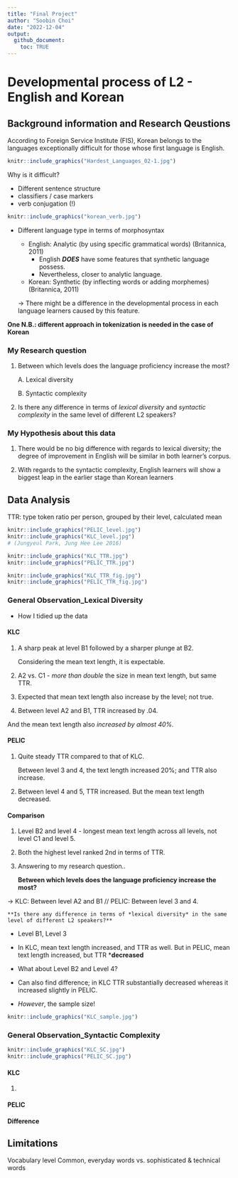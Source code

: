 ```yaml
---
title: "Final Project"
author: "Soobin Choi"
date: "2022-12-04"
output: 
  github_document: 
    toc: TRUE
---
```


# Developmental process of L2 - English and Korean

## Background information and Research Qeustions

According to Foreign Service Institute (FIS), Korean belongs to the languages exceptionally difficult for those whose first language is English.


```r
knitr::include_graphics("Hardest_Languages_02-1.jpg")
```


Why is it difficult?

 - Different sentence structure
 - classifiers / case markers
 - verb conjugation (!)

```r
knitr::include_graphics("korean_verb.jpg")

```

 - Different language type in terms of morphosyntax

   * English: Analytic (by using specific grammatical words) (Britannica, 2011)
      - English ***DOES*** have some features that synthetic language possess.
      - Nevertheless, closer to analytic language.
   
   
  
   * Korean: Synthetic (by inflecting words or adding morphemes) (Britannica, 2011)
   
   -> There might be a difference in the developmental process in each language learners caused by this feature.
   

**One N.B.: different approach in tokenization is needed in the case of Korean**
   
### My Research question

1. Between which levels does the language proficiency increase the most? 
 
    A. Lexical diversity
  
    B. Syntactic complexity
  
2. Is there any difference in terms of *lexical diversity* and *syntactic complexity* in the same level of different L2 speakers?


### My Hypothesis about this data

1. There would be no big difference with regards to lexical diversity; the degree of improvement in English will be similar in both learner's corpus.

2. With regards to the syntactic complexity, English learners will show a biggest leap in the earlier stage than Korean learners


## Data Analysis


  TTR: type token ratio per person, grouped by their level, calculated mean
  

```r
knitr::include_graphics("PELIC_level.jpg")
knitr::include_graphics("KLC_level.jpg")
# (Jungyeul Park, Jung Hee Lee 2016)
```
  
  
```r
knitr::include_graphics("KLC_TTR.jpg")
knitr::include_graphics("PELIC_TTR.jpg")
```


```r
knitr::include_graphics("KLC_TTR_fig.jpg")
knitr::include_graphics("PELIC_TTR_fig.jpg")
```



### General Observation_Lexical Diversity

  * How I tidied up the data

#### KLC


1. A sharp peak at level B1 followed by a sharper plunge at B2.
  
   Considering the mean text length, it is expectable.
   
2. A2 vs. C1 - *more than double* the size in mean text length, but same TTR.

3. Expected that mean text length also increase by the level; not true.

4. Between level A2 and B1, TTR increased by .04.
    
  And the mean text length also *increased by almost 40%.*



#### PELIC

1. Quite steady TTR compared to that of KLC.

   Between level 3 and 4, the text length increased 20%; and TTR also increase.
 
2. Between level 4 and 5, TTR increased. But the mean text length decreased.


#### Comparison

1. Level B2 and level 4 - longest mean text length across all levels, not level C1 and level 5.

2. Both the highest level ranked 2nd in terms of TTR.

3. Answering to my research question..

     **Between which levels does the language proficiency increase the most?**

-> KLC: Between level A2 and B1       //      PELIC: Between level 3 and 4.

    **Is there any difference in terms of *lexical diversity* in the same level of different L2 speakers?**

 * Level B1, Level 3
 
  - In KLC, mean text length increased, and TTR as well. But in PELIC, 
  mean text length increased, but TTR ***decreased**
 
 * What about Level B2 and Level 4?
 
 - Can also find difference; in KLC TTR substantially decreased whereas it increased slightly in PELIC.
 
 - _However_, the sample size! 
 
```r
knitr::include_graphics("KLC_sample.jpg")
```

### General Observation_Syntactic Complexity

```r
knitr::include_graphics("KLC_SC.jpg")
knitr::include_graphics("PELIC_SC.jpg")
```

#### KLC

1. 


#### PELIC


#### Difference







## Limitations

Vocabulary level
Common, everyday words vs. sophisticated & technical words




